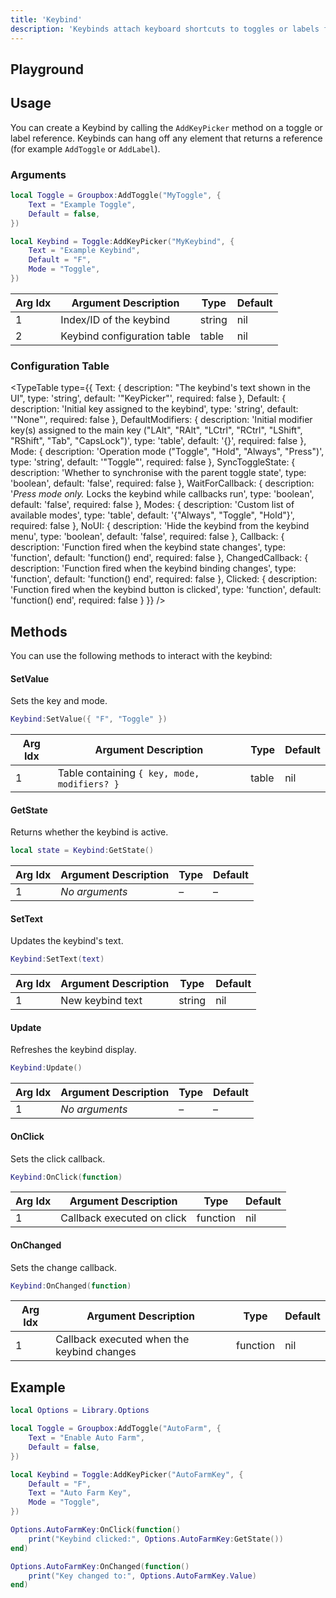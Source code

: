 ```yaml
---
title: 'Keybind'
description: 'Keybinds attach keyboard shortcuts to toggles or labels for quick actions.'
---
```



## Playground

<KeybindPlayground />

## Usage

You can create a Keybind by calling the `AddKeyPicker` method on a toggle or label reference.
Keybinds can hang off any element that returns a reference (for example `AddToggle` or `AddLabel`).

### Arguments

```lua
local Toggle = Groupbox:AddToggle("MyToggle", {
    Text = "Example Toggle",
    Default = false,
})

local Keybind = Toggle:AddKeyPicker("MyKeybind", {
    Text = "Example Keybind",
    Default = "F",
    Mode = "Toggle",
})
```

| Arg Idx | Argument Description | Type | Default |
| --- | --- | --- | --- |
| 1 | Index/ID of the keybind | string | nil |
| 2 | Keybind configuration table | table | nil |

### Configuration Table

<TypeTable
  type={{
    Text: {
      description: "The keybind's text shown in the UI",
      type: 'string',
      default: '"KeyPicker"',
      required: false
    },
    Default: {
      description: 'Initial key assigned to the keybind',
      type: 'string',
      default: '"None"',
      required: false
    },
    DefaultModifiers: {
      description: 'Initial modifier key(s) assigned to the main key ("LAlt", "RAlt", "LCtrl", "RCtrl", "LShift", "RShift", "Tab", "CapsLock")',
      type: 'table',
      default: '{}',
      required: false
    },
    Mode: {
      description: 'Operation mode ("Toggle", "Hold", "Always", "Press")',
      type: 'string',
      default: '"Toggle"',
      required: false
    },
    SyncToggleState: {
      description: 'Whether to synchronise with the parent toggle state',
      type: 'boolean',
      default: 'false',
      required: false
    },
    WaitForCallback: {
      description: '*Press mode only.* Locks the keybind while callbacks run',
      type: 'boolean',
      default: 'false',
      required: false
    },
    Modes: {
      description: 'Custom list of available modes',
      type: 'table',
      default: '{"Always", "Toggle", "Hold"}',
      required: false
    },
    NoUI: {
      description: 'Hide the keybind from the keybind menu',
      type: 'boolean',
      default: 'false',
      required: false
    },
    Callback: {
      description: 'Function fired when the keybind state changes',
      type: 'function',
      default: 'function() end',
      required: false
    },
    ChangedCallback: {
      description: 'Function fired when the keybind binding changes',
      type: 'function',
      default: 'function() end',
      required: false
    },
    Clicked: {
      description: 'Function fired when the keybind button is clicked',
      type: 'function',
      default: 'function() end',
      required: false
    }
  }}
/>

## Methods

You can use the following methods to interact with the keybind:

#### SetValue
Sets the key and mode.

```lua
Keybind:SetValue({ "F", "Toggle" })
```

| Arg Idx | Argument Description | Type | Default |
| --- | --- | --- | --- |
| 1 | Table containing `{ key, mode, modifiers? }` | table | nil |

#### GetState
Returns whether the keybind is active.

```lua
local state = Keybind:GetState()
```

| Arg Idx | Argument Description | Type | Default |
| --- | --- | --- | --- |
| 1 | *No arguments* | – | – |

#### SetText
Updates the keybind's text.

```lua
Keybind:SetText(text)
```

| Arg Idx | Argument Description | Type | Default |
| --- | --- | --- | --- |
| 1 | New keybind text | string | nil |

#### Update
Refreshes the keybind display.

```lua
Keybind:Update()
```

| Arg Idx | Argument Description | Type | Default |
| --- | --- | --- | --- |
| 1 | *No arguments* | – | – |

#### OnClick
Sets the click callback.

```lua
Keybind:OnClick(function)
```

| Arg Idx | Argument Description | Type | Default |
| --- | --- | --- | --- |
| 1 | Callback executed on click | function | nil |

#### OnChanged
Sets the change callback.

```lua
Keybind:OnChanged(function)
```

| Arg Idx | Argument Description | Type | Default |
| --- | --- | --- | --- |
| 1 | Callback executed when the keybind changes | function | nil |

## Example

```lua
local Options = Library.Options

local Toggle = Groupbox:AddToggle("AutoFarm", {
    Text = "Enable Auto Farm",
    Default = false,
})

local Keybind = Toggle:AddKeyPicker("AutoFarmKey", {
    Default = "F",
    Text = "Auto Farm Key",
    Mode = "Toggle",
})

Options.AutoFarmKey:OnClick(function()
    print("Keybind clicked:", Options.AutoFarmKey:GetState())
end)

Options.AutoFarmKey:OnChanged(function()
    print("Key changed to:", Options.AutoFarmKey.Value)
end)
```
